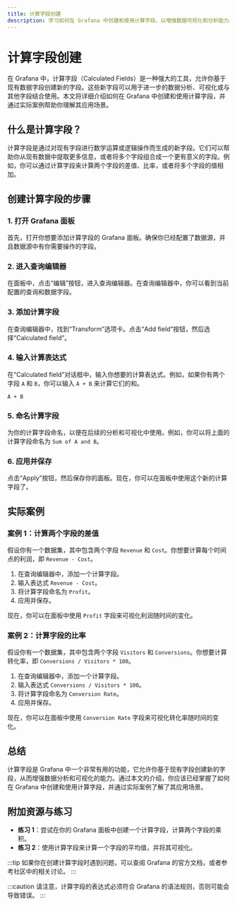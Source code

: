 ```yaml
---
title: 计算字段创建
description: 学习如何在 Grafana 中创建和使用计算字段，以增强数据可视化和分析能力。
---
```


# 计算字段创建

在 Grafana 中，计算字段（Calculated Fields）是一种强大的工具，允许你基于现有数据字段创建新的字段。这些新字段可以用于进一步的数据分析、可视化或与其他字段结合使用。本文将详细介绍如何在 Grafana 中创建和使用计算字段，并通过实际案例帮助你理解其应用场景。

## 什么是计算字段？

计算字段是通过对现有字段进行数学运算或逻辑操作而生成的新字段。它们可以帮助你从现有数据中提取更多信息，或者将多个字段组合成一个更有意义的字段。例如，你可以通过计算字段来计算两个字段的差值、比率，或者将多个字段的值相加。

## 创建计算字段的步骤

### 1. 打开 Grafana 面板

首先，打开你想要添加计算字段的 Grafana 面板。确保你已经配置了数据源，并且数据源中有你需要操作的字段。

### 2. 进入查询编辑器

在面板中，点击“编辑”按钮，进入查询编辑器。在查询编辑器中，你可以看到当前配置的查询和数据字段。

### 3. 添加计算字段

在查询编辑器中，找到“Transform”选项卡。点击“Add field”按钮，然后选择“Calculated field”。

### 4. 输入计算表达式

在“Calculated field”对话框中，输入你想要的计算表达式。例如，如果你有两个字段 `A` 和 `B`，你可以输入 `A + B` 来计算它们的和。

```plaintext
A + B
```

### 5. 命名计算字段

为你的计算字段命名，以便在后续的分析和可视化中使用。例如，你可以将上面的计算字段命名为 `Sum of A and B`。

### 6. 应用并保存

点击“Apply”按钮，然后保存你的面板。现在，你可以在面板中使用这个新的计算字段了。

## 实际案例

### 案例 1：计算两个字段的差值

假设你有一个数据集，其中包含两个字段 `Revenue` 和 `Cost`。你想要计算每个时间点的利润，即 `Revenue - Cost`。

1. 在查询编辑器中，添加一个计算字段。
2. 输入表达式 `Revenue - Cost`。
3. 将计算字段命名为 `Profit`。
4. 应用并保存。

现在，你可以在面板中使用 `Profit` 字段来可视化利润随时间的变化。

### 案例 2：计算字段的比率

假设你有一个数据集，其中包含两个字段 `Visitors` 和 `Conversions`。你想要计算转化率，即 `Conversions / Visitors * 100`。

1. 在查询编辑器中，添加一个计算字段。
2. 输入表达式 `Conversions / Visitors * 100`。
3. 将计算字段命名为 `Conversion Rate`。
4. 应用并保存。

现在，你可以在面板中使用 `Conversion Rate` 字段来可视化转化率随时间的变化。

## 总结

计算字段是 Grafana 中一个非常有用的功能，它允许你基于现有字段创建新的字段，从而增强数据分析和可视化的能力。通过本文的介绍，你应该已经掌握了如何在 Grafana 中创建和使用计算字段，并通过实际案例了解了其应用场景。

## 附加资源与练习

- **练习 1**：尝试在你的 Grafana 面板中创建一个计算字段，计算两个字段的乘积。
- **练习 2**：使用计算字段来计算一个字段的平均值，并将其可视化。

:::tip
如果你在创建计算字段时遇到问题，可以查阅 Grafana 的官方文档，或者参考社区中的相关讨论。
:::

:::caution
请注意，计算字段的表达式必须符合 Grafana 的语法规则，否则可能会导致错误。
:::